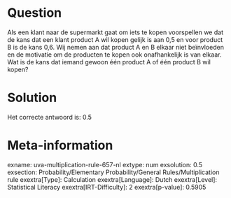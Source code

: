 Question
========

Als een klant naar de supermarkt gaat om iets te kopen voorspellen we
dat de kans dat een klant product A wil kopen gelijk is aan 0,5 en voor
product B is de kans 0,6. Wij nemen aan dat product A en B elkaar niet
beïnvloeden en de motivatie om de producten te kopen ook onafhankelijk
is van elkaar. Wat is de kans dat iemand gewoon één product A of één
product B wil kopen?


Solution
========

Het correcte antwoord is: 0.5

Meta-information
================
exname: uva-multiplication-rule-657-nl
extype: num
exsolution: 0.5
exsection: Probability/Elementary Probability/General Rules/Multiplication rule
exextra[Type]: Calculation
exextra[Language]: Dutch
exextra[Level]: Statistical Literacy
exextra[IRT-Difficulty]: 2
exextra[p-value]: 0.5905
